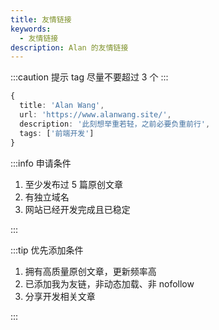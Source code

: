 ```yaml
---
title: 友情链接
keywords:
  - 友情链接
description: Alan 的友情链接
---
```



<FriendHeader />

<FriendCardList />

:::caution 提示
tag 尽量不要超过 3 个
:::

```ts title=回复格式
{
  title: 'Alan Wang',
  url: 'https://www.alanwang.site/',
  description: '此刻想举重若轻，之前必要负重前行',
  tags: ['前端开发']
}
```

:::info 申请条件

1. 至少发布过 5 篇原创文章
2. 有独立域名
3. 网站已经开发完成且已稳定

:::

:::tip 优先添加条件

1. 拥有高质量原创文章，更新频率高
2. 已添加我为友链，非动态加载、非 nofollow
3. 分享开发相关文章

:::

<div id="comment-anchor" />

<Comment />
